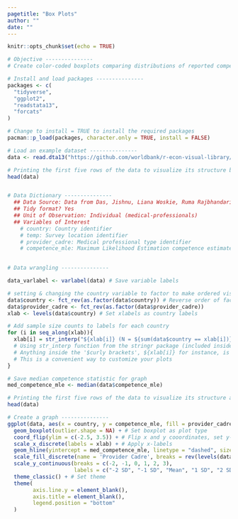 ```yaml
---
pagetitle: "Box Plots"
author: ""
date: ""
---
```


```r
knitr::opts_chunk$set(echo = TRUE)
```

```r
# Objective ---------------
# Create color-coded boxplots comparing distributions of reported competence between nurses and medical officers across countries. 

# Install and load packages ---------------
packages <- c(
  "tidyverse",
  "ggplot2",
  "readstata13",
  "forcats"
)

# Change to install = TRUE to install the required packages
pacman::p_load(packages, character.only = TRUE, install = FALSE)

# Load an example dataset ---------------
data <- read.dta13("https://github.com/worldbank/r-econ-visual-library/raw/master/Library/Data/BoxPlot.dta")

# Printing the first five rows of the data to visualize its structure before data wrangling
head(data)


# Data Dictionary ---------------
  ## Data Source: Data from Das, Jishnu, Liana Woskie, Ruma Rajbhandari, Kamran Abbasi, and Ashish Jha. “Rethinking assumptions about delivery of healthcare: implications for universal health coverage.” Bmj 361 (2018). Code was based on https://worldbank.github.io/stata-visual-library/boxplot-pctile.html
  ## Tidy format? Yes
  ## Unit of Observation: Individual (medical-professionals)
  ## Variables of Interest
    # country: Country identifier
    # temp: Survey location identifier
    # provider_cadre: Medical professional type identifier
    # competence_mle: Maximum Likelihood Estimation competence estimate
  

# Data wrangling ---------------

data_varlabel <- varlabel(data) # Save variable labels

# setting & changing the country variable to factor to make ordered visualizations
data$country <- fct_rev(as.factor(data$country)) # Reverse order of factor levels 
data$provider_cadre <- fct_rev(as.factor(data$provider_cadre))  
xlab <- levels(data$country) # Set xlabels as country labels 

# Add sample size counts to labels for each country 
for (i in seq_along(xlab)){
  xlab[i] = str_interp("${xlab[i]} (N = ${sum(data$country == xlab[i])})")
  # Using str_interp function from the stringr package (included inside the tidyverse library), 
  # Anything inside the '$curly brackets', ${xlab[i]} for instance, is understood as a variable
  # This is a convenient way to customize your plots
}

# Save median competence statistic for graph
med_competence_mle <- median(data$competence_mle)

# Printing the first five rows of the data to visualize its structure after data wrangling
head(data)

# Create a graph ---------------
ggplot(data, aes(x = country, y = competence_mle, fill = provider_cadre)) + # Set axes, color code by provider cadre
  geom_boxplot(outlier.shape = NA) + # Set boxplot as plot type
  coord_flip(ylim = c(-2.5, 3.5)) + # Flip x and y cooordinates, set y-axis range 
  scale_x_discrete(labels = xlab) + # Apply x-labels
  geom_hline(yintercept = med_competence_mle, linetype = "dashed", size = 0.3) + # Add median competence statistic as vertical line 
  scale_fill_discrete(name = 'Provider Cadre', breaks = rev(levels(data$provider_cadre))) + 
  scale_y_continuous(breaks = c(-2, -1, 0, 1, 2, 3),
                     labels = c("-2 SD", "-1 SD", "Mean", "1 SD", "2 SD", "3 SD")) +
  theme_classic() + # Set theme
  theme(
        axis.line.y = element_blank(), 
        axis.title = element_blank(),
        legend.position = "bottom" 
  )


```
